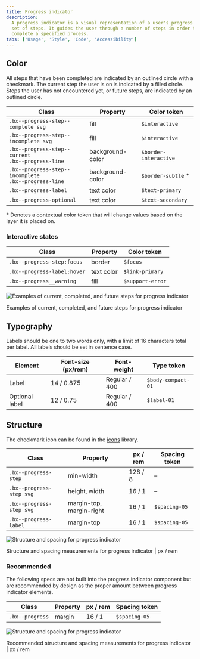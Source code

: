 ```yaml
---
title: Progress indicator
description:
  A progress indicator is a visual representation of a user's progress through a
  set of steps. It guides the user through a number of steps in order to
  complete a specified process.
tabs: ['Usage', 'Style', 'Code', 'Accessibility']
---
```


## Color

All steps that have been completed are indicated by an outlined circle with a
checkmark. The current step the user is on is indicated by a filled circle.
Steps the user has not encountered yet, or future steps, are indicated by an
outlined circle.

| Class                                                       | Property         | Color token           |
| ----------------------------------------------------------- | ---------------- | --------------------- |
| `.bx--progress-step--complete svg`                          | fill             | `$interactive`        |
| `.bx--progress-step--incomplete svg`                        | fill             | `$interactive`        |
| `.bx--progress-step--current` <br/> `.bx--progress-line`    | background-color | `$border-interactive` |
| `.bx--progress-step--incomplete` <br/> `.bx--progress-line` | background-color | `$border-subtle` \*   |
| `.bx--progress-label`                                       | text color       | `$text-primary`       |
| `.bx--progress-optional`                                    | text color       | `$text-secondary`     |

<Caption>
  * Denotes a contextual color token that will change values based on the layer
  it is placed on.
</Caption>

### Interactive states

| Class                       | Property   | Color token      |
| --------------------------- | ---------- | ---------------- |
| `.bx--progress-step:focus`  | border     | `$focus`         |
| `.bx--progress-label:hover` | text color | `$link-primary`  |
| `.bx--progress__warning`    | fill       | `$support-error` |

<div className="image--fixed">

![Examples of current, completed, and future steps for progress indicator](images/progress-indicator-style-1.png)

</div>

<Caption>
  Examples of current, completed, and future steps for progress indicator
</Caption>

## Typography

Labels should be one to two words only, with a limit of 16 characters total per
label. All labels should be set in sentence case.

| Element        | Font-size (px/rem) | Font-weight   | Type token         |
| -------------- | ------------------ | ------------- | ------------------ |
| Label          | 14 / 0.875         | Regular / 400 | `$body-compact-01` |
| Optional label | 12 / 0.75          | Regular / 400 | `$label-01`        |

## Structure

The checkmark icon can be found in the [icons](/guidelines/icons/library)
library.

| Class                    | Property                 | px / rem | Spacing token |
| ------------------------ | ------------------------ | -------- | ------------- |
| `.bx--progress-step`     | min-width                | 128 / 8  | –             |
| `.bx--progress-step svg` | height, width            | 16 / 1   | –             |
| `.bx--progress-step svg` | margin-top, margin-right | 16 / 1   | `$spacing-05` |
| `.bx--progress-label`    | margin-top               | 16 / 1   | `$spacing-05` |

<div className="image--fixed">

![Structure and spacing for progress indicator](images/progress-indicator-style-2.png)

</div>

<Caption>
  Structure and spacing measurements for progress indicator | px / rem
</Caption>

### Recommended

The following specs are not built into the progress indicator component but are
recommended by design as the proper amount between progress indicator elements.

| Class           | Property | px / rem | Spacing token |
| --------------- | -------- | -------- | ------------- |
| `.bx--progress` | margin   | 16 / 1   | `$spacing-05` |

<div className="image--fixed">

![Structure and spacing for progress indicator](images/progress-indicator-style-3.png)

</div>

<Caption>
  Recommended structure and spacing measurements for progress indicator | px /
  rem
</Caption>
